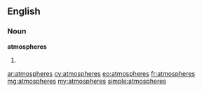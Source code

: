 {{also|atmospheres|atmosphères}}
==English==

===Noun===
'''atmospheres'''

# {{plural of|atmosphere}}

[[ar:atmospheres]]
[[cy:atmospheres]]
[[eo:atmospheres]]
[[fr:atmospheres]]
[[mg:atmospheres]]
[[my:atmospheres]]
[[simple:atmospheres]]